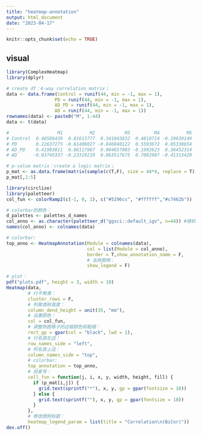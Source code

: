 ```yaml
---
title: "heatmap-annotation"
output: html_document
date: "2023-04-17"
---
```


```r
knitr::opts_chunk$set(echo = TRUE)
```

## visual
```r
library(ComplexHeatmap)
library(dplyr)

# create df：4-way correlation matrix；
data <- data.frame(Control = runif(44, min = -1, max = 1),
                  PD = runif(44, min = -1, max = 1),
                  AD_PD = runif(44, min = -1, max = 1),
                  AD = runif(44, min = -1, max = 1))
rownames(data) <- paste0("M", 1:44)
data <- t(data)

#                  M1          M2           M3         M4          M5
# Control  0.48586439  0.81613777  0.341043832  0.4810714 -0.19630149
# PD       0.22637275 -0.61408027 -0.846040122  0.5593672  0.05330654
# AD_PD    0.41983811  0.06117967  0.004657003 -0.1992623  0.36452314
# AD      -0.03745337 -0.23319219  0.063517675  0.7082907 -0.41313420

# p-value matrix：create a logic matrix；
p_mat <- as.data.frame(matrix(sample(c(T,F), size = 44*4, replace = T), 4, 44))
p_mat[,1:5]
```

```r
library(circlize)
library(paletteer)
col_fun <- colorRamp2(c(-1, 0, 1), c("#5296cc", "#ffffff","#c7462b"))

# colorbar的颜色：
d_palettes <- palettes_d_names
col_anno <- as.character(paletteer_d("ggsci::default_igv", n=44)) #随机选一个查看
names(col_anno) <- colnames(data)

# colorbar:
top_anno <- HeatmapAnnotation(Module = colnames(data),
                              col = list(Module = col_anno),
                              border = T,show_annotation_name = F,
                              # 去除图例：
                              show_legend = F)

# plot：
pdf("plots.pdf", height = 3, width = 10)
Heatmap(data,
        # 行不聚类：
        cluster_rows = F,
        # 列聚类树高度：
        column_dend_height = unit(35, "mm"),
        # 设置颜色：
        col = col_fun,
        # 调整热图格子的边框颜色和粗细：
        rect_gp = gpar(col = "black", lwd = 1),
        # 行名放左边：
        row_names_side = "left",
        # 列名放上边：
        column_names_side = "top",
        # colorbar:
        top_annotation = top_anno,
        # 加星号：
        cell_fun = function(j, i, x, y, width, height, fill) {
          if (p_mat[i,j]) {
            grid.text(sprintf("*"), x, y, gp = gpar(fontsize = 10))
          } else {
            grid.text(sprintf(""), x, y, gp = gpar(fontsize = 10))
          }
        },
        # 修改图例标题：
        heatmap_legend_param = list(title = "Correlation\n(BiCor)"))
dev.off()
```

